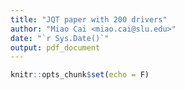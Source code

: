```yaml
---
title: "JQT paper with 200 drivers"
author: "Miao Cai <miao.cai@slu.edu>"
date: "`r Sys.Date()`"
output: pdf_document
---
```


```r
knitr::opts_chunk$set(echo = F)
```



